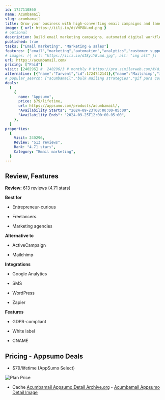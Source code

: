 ```yaml
---
id: 1727110860
name: Acumbamail
slug: acumbamail
title: Grow your business with high-converting email campaigns and landing pages
image: { url: https://iili.io/dsVHP8N.md.png }
# optional
description: Build email marketing campaigns, automated digital workflows, and responsive landing pages within a single platformAnalyze results with email list management options, optimized sending times, and comprehensive data reports
published: true
tasks: ["Email marketing", "Marketing & sales"]
features: ["email","marketing","automation","analytics","customer support","collaboration","workflow","ads"]
# images: [{ url: "https://iili.io/dI8yiYB.md.jpg", alt: "img alt" }]
url: https://acumbamail.com/
pricing: ["Paid"]
visit: [240296] #  240296/3 # monthly # https://pro.similarweb.com/#/digitalsuite/websiteanalysis/home
alternative: [{"name":"Tarvent","id":1724742141},{"name":"Mailchimp","id":1723131993},{"name":"EmailsNest","id":1724957252},{"name":"Enginemailer","id":1722144083},{"name":"SendFox","id":1724957073},{"name":"mautic","id":1723134282},{"name":"Hubspot","id":1724325540},{"name":"listmonk","id":1723133821},{"name":"GenPage","id":1723698134},{"name":"Email Sequences","id":1723482086}]
# popular_search: ["acumbamail","bulk mailing strategies","gif para correo","acumba mail","proveedor mailing","acumbamail","grid.upgrade","grid.upgrade","grid.upgrade","grid.upgrade"]
deals:
  [
    {
      name: "Appsumo",
      price: $79/lifetime,
      url: https://appsumo.com/products/acumbamail/,
      "Availability Starts": "2024-09-23T08:00:00-05:00",
      "Availability Ends": "2024-09-25T12:00:00-05:00",
    },
  ]
properties:
  {
    Visit: 240296,
    Review: "613 reviews",
    Rank: "4.71 stars",
    Category: "Email marketing",
  }
---
```


## Review, Features

**Review:** 613 reviews (4.71 stars)

**Best for**

- Entrepreneur-curious

- Freelancers

- Marketing agencies

**Alternative to**

- ActiveCampaign

- Mailchimp

**Integrations**

- Google Analytics

- SMS

- WordPress

- Zapier

**Features**

- GDPR-compliant

- White label

- CNAME

## Pricing - Appsumo Deals

- $79/lifetime (AppSumo Select)

<Img src="https://iili.io/dsVjRat.png" alt="Plan Price" />

- Cache [Acumbamail Appsumo Detail Archive.org](https://web.archive.org/web/*/https://appsumo.com/products/acumbamail/) - [Acumbamail Appsumo Detail Image](https://iili.io/dsVwWsR.png)
